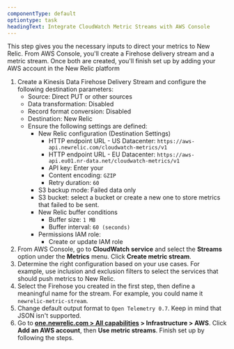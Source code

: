 ```yaml
---
componentType: default
optiontype: task
headingText: Integrate CloudWatch Metric Streams with AWS Console
---
```


This step gives you the necessary inputs to direct your metrics to New Relic. From AWS Console, you'll create a Firehose delivery stream and a metric stream. Once both are created, you'll finish set up by adding your AWS account in the New Relic platform   

1. Create a Kinesis Data Firehose Delivery Stream and configure the following destination parameters:
   * Source: Direct PUT or other sources
   * Data transformation: Disabled
   * Record format conversion: Disabled
   * Destination: New Relic
   * Ensure the following settings are defined:
     * New Relic configuration (Destination Settings)
       * HTTP endpoint URL - US Datacenter: `https://aws-api.newrelic.com/cloudwatch-metrics/v1`
       * HTTP endpoint URL - EU Datacenter: `https://aws-api.eu01.nr-data.net/cloudwatch-metrics/v1`
       * API key: Enter your <InlinePopover type="licenseKey"/>
       * Content encoding: `GZIP`
       * Retry duration: `60`
     * S3 backup mode: Failed data only
     * S3 bucket: select a bucket or create a new one to store metrics that failed to be sent.
     * New Relic buffer conditions
       * Buffer size: `1 MB`
       * Buffer interval: `60 (seconds)`
     * Permissions IAM role:
       * Create or update IAM role
1. From AWS Console, go to <DNT>**CloudWatch service**</DNT> and select the <DNT>**Streams**</DNT> option under the <DNT>**Metrics**</DNT> menu. Click <DNT>**Create metric stream**</DNT>.
1. Determine the right configuration based on your use cases. For example, use inclusion and exclusion filters to select the services that should push metrics to New Relic.
1. Select the Firehose you created in the first step, then define a meaningful name for the stream. For example, you could name it `newrelic-metric-stream`.
1. Change default output format to `Open Telemetry 0.7`. Keep in mind that JSON isn't supported.
1. Go to <DNT>**[one.newrelic.com > All capabilities](https://one.newrelic.com/all-capabilities) > Infrastructure > AWS**</DNT>. Click <DNT>**Add an AWS account**</DNT>, then <DNT>**Use metric streams**</DNT>. Finish set up by following the steps.
